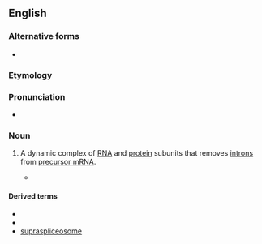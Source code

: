 ==English==

===Alternative forms===
* {{l|en|splicosome}}

===Etymology===
{{compound|en|splice|-o-|-some}}

===Pronunciation===
* {{IPA|en|/ˈsplaɪsioʊˌsoʊm/|/ˈsplaɪsəˌsoʊm/}}

===Noun===
{{en-noun}}
{{wikipedia}}

# {{lb|en|genetics}} A dynamic complex of [[RNA]] and [[protein]] subunits that removes [[intron]]s from [[precursor mRNA]].
#* {{quote-journal|en|title=The "spliceosome": yeast pre-messenger RNA associates with 40S complex in a splicing-dependent reaction|journal=Science|volume=228|issue=4802|page=963|passage=This complex, termed a "'''spliceosome'''," is thought to contain components necessary for mRNA splicing; its existence can explain how separated exons on pre-mRNA are brought into contact.|date=June 1985|author=Edward Brody}}

====Derived terms====
* {{l|en|prespliceosome}}
* {{l|en|spliceosomal}}
* [[supraspliceosome]]
